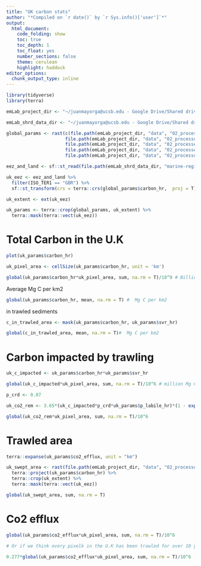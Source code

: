 ```yaml
---
title: "UK carbon stats"
author: "*Compiled on `r date()` by `r Sys.info()['user']`*"
output: 
  html_document:
    code_folding: show
    toc: true
    toc_depth: 1
    toc_float: yes
    number_sections: false
    theme: cerulean
    highlight: haddock
editor_options:
  chunk_output_type: inline
---
```


```r

library(tidyverse)
library(terra)

emLab_project_dir <- "~/juanmayorga@ucsb.edu - Google Drive/Shared drives/emlab/projects/current-projects/ocean-conservation-priorities"

emLab_shrd_data_dir <- "~/juanmayorga@ucsb.edu - Google Drive/Shared drives/emlab/data"
```


```r
global_params <- rast(c(file.path(emLab_project_dir, "data", "02_processed", "impacts", "bottom_trawling", "carbon_hr.tif"), # Mg C km^2,
                      file.path(emLab_project_dir, "data", "02_processed", "impacts", "bottom_trawling", "svr_hr.tif"),
                      file.path(emLab_project_dir, "data", "02_processed", "impacts", "bottom_trawling", "k_decay_hr.tif"),
                      file.path(emLab_project_dir, "data", "02_processed", "impacts", "bottom_trawling", "p_labile_hr.tif"),
                      file.path(emLab_project_dir, "data", "02_processed", "impacts", "bottom_trawling", "co2_efflux.tif")))
```


```r
eez_and_land <- sf::st_read(file.path(emLab_shrd_data_dir, "marine-regions-EEZ-land-union-v3-202003", "EEZ_Land_v3_202030.shp"))

uk_eez <- eez_and_land %>% 
  filter(ISO_TER1 == "GBR") %>% 
  sf::st_transform(crs = terra::crs(global_params$carbon_hr,  proj = T))

uk_extent <- ext(uk_eez)
```

```r
uk_params <- terra::crop(global_params, uk_extent) %>% 
  terra::mask(terra::vect(uk_eez))
```

# Total Carbon in the U.K

```r
plot(uk_params$carbon_hr)
```
```r
uk_pixel_area <- cellSize(uk_params$carbon_hr, unit = 'km')

global(uk_params$carbon_hr*uk_pixel_area, sum, na.rm = T)/10^9 # Billion Mg C 
```

Average Mg C per km2 

```r
global(uk_params$carbon_hr, mean, na.rm = T) #  Mg C per km2
```

in trawled sediments


```r
c_in_trawled_area <- mask(uk_params$carbon_hr, uk_params$svr_hr)

global(c_in_trawled_area, mean, na.rm = T)#  Mg C per km2
```

# Carbon impacted by trawling

```r
uk_c_impacted <- uk_params$carbon_hr*uk_params$svr_hr 

global(uk_c_impacted*uk_pixel_area, sum, na.rm = T)/10^6 # million Mg C
```


```r
p_crd <- 0.87

uk_co2_rem <- 3.65*(uk_c_impacted*p_crd*uk_params$p_labile_hr)*(1 - exp(-uk_params$k_decay_hr))

global(uk_co2_rem*uk_pixel_area, sum, na.rm = T)/10^6
```

# Trawled area

```r
terra::expanse(uk_params$co2_efflux, unit = "km")
```

```r
uk_swept_area <- rast(file.path(emLab_project_dir, "data", "02_processed", "impacts", "bottom_trawling", "swept_area_raster_hr.tif")) %>% 
  terra::project(uk_params$carbon_hr) %>% 
  terra::crop(uk_extent) %>% 
  terra::mask(terra::vect(uk_eez))

global(uk_swept_area, sum, na.rm = T)
```


# Co2 efflux

```r
global(uk_params$co2_efflux*uk_pixel_area, sum, na.rm = T)/10^6

# Or if we think every pixelk in the U.K has been trawled for over 10 years, then we adjiusted for a depletion factor of %27.7

0.277*global(uk_params$co2_efflux*uk_pixel_area, sum, na.rm = T)/10^6
```
 
